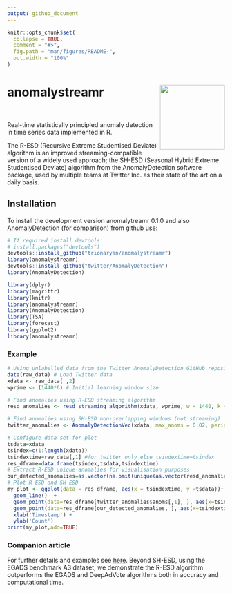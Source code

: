 ```yaml
---
output: github_document
---
```


<!-- README.md is generated from README.Rmd. Please edit that file -->

```r
knitr::opts_chunk$set(
  collapse = TRUE,
  comment = "#>",
  fig.path = "man/figures/README-",
  out.width = "100%"
)
```
  
#  <img src="man/figures/hexanomalystreamerblack.png" align="right" height="150" />

# anomalystreamr
  
<p>&nbsp;</p> 

Real-time statistically principled anomaly detection in time series data implemented in R. 

The R-ESD (Recursive Extreme Studentised Deviate) algorithm is an improved streaming-compatible version of a widely used approach; the SH-ESD (Seasonal Hybrid Extreme Studentised Deviate) algorithm from the AnomalyDetection  software package, used by multiple teams  at Twitter Inc. as their state of the art on a daily basis. 

## Installation

To install the development version anomalytreamr 0.1.0 and also AnomalyDetection (for comparison) from github use:

```r
# If required install devtools:
# install.packages("devtools")
devtools::install_github("trionaryan/anomalystreamr")
library(anomalystreamr)
devtools::install_github("twitter/AnomalyDetection")
library(AnomalyDetection)
```

  ```r
library(dplyr)
library(magrittr)
library(knitr)
library(anomalystreamr)
library(AnomalyDetection)
library(TSA)
library(forecast)
library(ggplot2)
library(anomalystreamr)
```

### Example 
```r
# Using unlabelled data from the Twitter AnomalyDetection GitHub repository.
data(raw_data) # Load Twitter data
xdata <- raw_data[ ,2]
wprime <- (1440*6) # Initial learning window size

# Find anomalies using R-ESD streaming algorithm
resd_anomalies <- resd_streaming_algorithm(xdata, wprime, w = 1440, k = 288, alpha_sig = 0.05, iters = (length(xdata) - wprime - 10))

# Find anomalies using SH-ESD non-overlapping windows (not streaming)
twitter_anomalies <- AnomalyDetectionVec(xdata, max_anoms = 0.02, period = 720, longterm_period = 1441, direction = 'both', only_last = FALSE, plot = FALSE)
```
```r
# Configure data set for plot
tsdata=xdata
tsindex=c(1:length(xdata))
tsindextime=raw_data[,1] #for twitter only else tsindextime=tsindex
res_dframe=data.frame(tsindex,tsdata,tsindextime)
# Extract R-ESD unique anomalies for visualisation purposes
our_detected_anomalies=as.vector(na.omit(unique(as.vector(resd_anomalies$t_A))))
# Plot R-ESD and SH-ESD 
my_plot <- ggplot(data = res_dframe, aes(x = tsindextime, y =tsdata))+
  geom_line()  +
  geom_point(data=res_dframe[twitter_anomalies$anoms[,1], ], aes(x=tsindextime, y=tsdata), colour="blue", size=3,shape=1)+
  geom_point(data=res_dframe[our_detected_anomalies, ], aes(x=tsindextime, y=tsdata), colour="green", size=3,shape=4)+
  xlab('Timestamp') +
  ylab('Count')
print(my_plot,add=TRUE)
```

### Companion article
For further details and examples see [here](https://arxiv.org/abs/1911.05376). Beyond SH-ESD, using the EGADS benchmark A3 dataset, we demonstrate the R-ESD algorithm outperforms the EGADS and DeepAdVote algorithms both in accuracy and computational time.